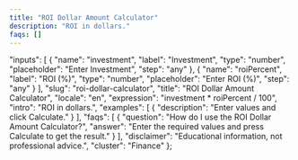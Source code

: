 ```yaml
---
title: "ROI Dollar Amount Calculator"
description: "ROI in dollars."
faqs: []
---
```


<!-- Migrated from V035. Original file: roi-dollar-calculator.mdx -->


  "inputs": [
    {
      "name": "investment",
      "label": "Investment",
      "type": "number",
      "placeholder": "Enter Investment",
      "step": "any"
    },
    {
      "name": "roiPercent",
      "label": "ROI (%)",
      "type": "number",
      "placeholder": "Enter ROI (%)",
      "step": "any"
    }
  ],
  "slug": "roi-dollar-calculator",
  "title": "ROI Dollar Amount Calculator",
  "locale": "en",
  "expression": "investment * roiPercent / 100",
  "intro": "ROI in dollars.",
  "examples": [
    {
      "description": "Enter values and click Calculate."
    }
  ],
  "faqs": [
    {
      "question": "How do I use the ROI Dollar Amount Calculator?",
      "answer": "Enter the required values and press Calculate to get the result."
    }
  ],
  "disclaimer": "Educational information, not professional advice.",
  "cluster": "Finance"
};

<Calculator schema={schema} />

